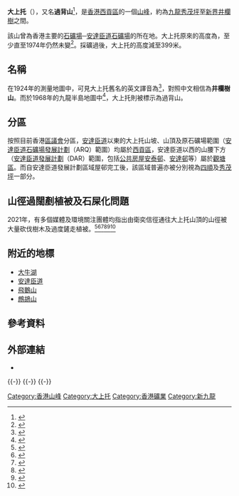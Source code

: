 {{Infobox Mountain
| 名稱 = 大上托
| 照片 = 大上托_2020年_Tai_Sheung_Tok.jpg
| 照片說明 = 從[[飛鵝山|飛鵝山]]遠眺大上托的西南面，可清楚看見石礦場所造成的切面，攝於2020年
| 位置 = [[香港|香港]][[新界東|新界東]]
| 海拔 = {{Convert|399|m|ft|0|link=on}}
| 山脈 = 
| 相對高度 = 
| 座標 = {{coord|22|19|30.74|N|114|14|18.18|E}}
| 地形圖 = 
| 類別 = 
| 年齡 = 
| 最近喷发 = 
| 首次登頂 =
| 攀登路線 =
| pushpin_map = Hong Kong
| pushpin_map_caption = 大上托在香港的位置
| latd=22 |latm=19 |lats=30.74 |latNS=N
| longd=114 |longm=14 |longs=18.18 |longEW=E
}}

'''大上托'''（{{lang-en|Tai Sheung Tok}}），又名'''過背山'''<ref>{{Cite book|chapter=香港掌故|url=https://books.google.com.hk/books?id=e3pCAAAAYAAJ&q=%E9%81%8E%E8%83%8C%E5%B1%B1+%E9%A6%99%E6%B8%AF&dq=%E9%81%8E%E8%83%8C%E5%B1%B1+%E9%A6%99%E6%B8%AF&hl=zh-TW&sa=X&ved=2ahUKEwjgoLiEuY_vAhUWQd4KHY4SCssQ6AEwAHoECAQQAg|publisher=金陵出版社|language=zh-TW|author=朱維德|title=香港掌故, 第 1 卷|date=1988|access-date=2021-03-01|archive-date=2021-05-03|archive-url=https://web.archive.org/web/20210503132557/https://books.google.com.hk/books?id=e3pCAAAAYAAJ&q=%E9%81%8E%E8%83%8C%E5%B1%B1+%E9%A6%99%E6%B8%AF&dq=%E9%81%8E%E8%83%8C%E5%B1%B1+%E9%A6%99%E6%B8%AF&hl=zh-TW&sa=X&ved=2ahUKEwjgoLiEuY_vAhUWQd4KHY4SCssQ6AEwAHoECAQQAg|dead-url=no}}</ref>，是[[香港|香港]][[西貢區|西貢區]]的一個[[山峰|山峰]]，約為[[九龍|九龍]][[秀茂坪|秀茂坪]]至[[新界|新界]][[井欄樹|井欄樹]]之間。

該山曾為香港主要的[[石礦場|石礦場]]─[[安達臣道石礦場|安達臣道石礦場]]的所在地。大上托原來的高度為{{Convert|1374|ft|m|0|link=on}}，至少直至1974年仍然未變<ref>{{web reference|URL=https://mmis.hkpl.gov.hk/coverpage/-/coverpage/view?_coverpage_WAR_mmisportalportlet_ref=LPEC03&p_r_p_-1078056564_c=QF757YsWv5%2BQo3MQeLhtPYjyR%2FEncy74|title=Hong Kong, Kowloon and the New Territories (Sheet 2)|work=香港公共圖書館 - 多媒體資訊系統|year=|date=2015年3月1日|access-date=2015-03-01|archive-date=2016-02-22|archive-url=https://web.archive.org/web/20160222160252/https://mmis.hkpl.gov.hk/coverpage/-/coverpage/view?p_r_p_-1078056564_c=QF757YsWv5%2BQo3MQeLhtPYjyR%2FEncy74&_coverpage_WAR_mmisportalportlet_ref=LPEC03|dead-url=no}}</ref>。採礦過後，大上托的高度減至399米。

==名稱==
在1924年的測量地圖中，可見大上托舊名的英文譯音為'''{{lang|en|Chin Lan Chu}}'''<ref>{{Cite web|title=Hong Kong Public Libraries - Devil's Peak|url=https://mmis.hkpl.gov.hk/coverpage/-/coverpage/view?_coverpage_WAR_mmisportalportlet_hsf=colony+of+hong+kong+1922+%28sheet+4%29&p_r_p_-1078056564_c=QF757YsWv5%2BQo3MQeLhtPYq1L4R%2BydKA&_coverpage_WAR_mmisportalportlet_o=0&_coverpage_WAR_mmisportalportlet_actual_q=%28%20%28%20allTermsMandatory%3A%28true%29%20OR+all_dc.title%3A%28colony+of+hong+kong+1922+%5C%28sheet+4%5C%29%29%20OR+all_dc.creator%3A%28colony+of+hong+kong+1922+%5C%28sheet+4%5C%29%29%20OR+all_dc.contributor%3A%28colony+of+hong+kong+1922+%5C%28sheet+4%5C%29%29%20OR+all_dc.subject%3A%28colony+of+hong+kong+1922+%5C%28sheet+4%5C%29%29%20OR+fulltext%3A%28colony+of+hong+kong+1922+%5C%28sheet+4%5C%29%29%20OR+all_dc.description%3A%28colony+of+hong+kong+1922+%5C%28sheet+4%5C%29%29%20%29%20%29&_coverpage_WAR_mmisportalportlet_sort_field=dc.title.main_bsort&_coverpage_WAR_mmisportalportlet_sort_order=asc&_coverpage_WAR_mmisportalportlet_filter=dc.publicationdate_dt%3A%5B1920-01-01T00%3A00%3A00Z+TO+1929-12-31T15%3A59%3A59Z%5D&_coverpage_WAR_mmisportalportlet_filter=verbatim_dc.category.category%3A%22Map%22|accessdate=2021-03-01|work=mmis.hkpl.gov.hk|archive-date=2022-04-18|archive-url=https://web.archive.org/web/20220418033250/https://mmis.hkpl.gov.hk/coverpage/-/coverpage/view?_coverpage_WAR_mmisportalportlet_hsf=colony+of+hong+kong+1922+%28sheet+4%29&p_r_p_-1078056564_c=QF757YsWv5%2BQo3MQeLhtPYq1L4R%2BydKA&_coverpage_WAR_mmisportalportlet_o=0&_coverpage_WAR_mmisportalportlet_actual_q=%28+%28+allTermsMandatory%3A%28true%29+OR+all_dc.title%3A%28colony+of+hong+kong+1922+%5C%28sheet+4%5C%29%29+OR+all_dc.creator%3A%28colony+of+hong+kong+1922+%5C%28sheet+4%5C%29%29+OR+all_dc.contributor%3A%28colony+of+hong+kong+1922+%5C%28sheet+4%5C%29%29+OR+all_dc.subject%3A%28colony+of+hong+kong+1922+%5C%28sheet+4%5C%29%29+OR+fulltext%3A%28colony+of+hong+kong+1922+%5C%28sheet+4%5C%29%29+OR+all_dc.description%3A%28colony+of+hong+kong+1922+%5C%28sheet+4%5C%29%29+%29+%29&_coverpage_WAR_mmisportalportlet_sort_field=dc.title.main_bsort&_coverpage_WAR_mmisportalportlet_sort_order=asc&_coverpage_WAR_mmisportalportlet_filter=dc.publicationdate_dt%3A%5B1920-01-01T00%3A00%3A00Z+TO+1929-12-31T15%3A59%3A59Z%5D&_coverpage_WAR_mmisportalportlet_filter=verbatim_dc.category.category%3A%22Map%22|dead-url=no}}</ref>，對照中文相信為'''井欄樹山'''。而於1968年的九龍半島地圖中<ref>{{web reference|title=Kowloon Peninsula|date=2015年3月1日|year=|work=香港公共圖書館 - 多媒體資訊系統|URL=https://mmis.hkpl.gov.hk/coverpage/-/coverpage/view?_coverpage_WAR_mmisportalportlet_ref=LPEC03&p_r_p_-1078056564_c=QF757YsWv5%2BQo3MQeLhtPR%2Fta7%2Fv%2FNvN|access-date=2015-03-01|archive-date=2017-01-12|archive-url=https://web.archive.org/web/20170112122259/https://mmis.hkpl.gov.hk/coverpage/-/coverpage/view?_coverpage_WAR_mmisportalportlet_ref=LPEC03&p_r_p_-1078056564_c=QF757YsWv5%2BQo3MQeLhtPR%2Fta7%2Fv%2FNvN|dead-url=no}}</ref>，大上托則被標示為過背山'''{{lang|en|Kwo Pui Shan}}'''。

==分區==
按照目前香港[[區議會|區議會]]分區，[[安達臣道|安達臣道]]以東的大上托山坡、山頂及原石礦場範圍（[[安達臣道石礦場發展計劃|安達臣道石礦場發展計劃]]（ARQ）範圍）均屬於[[西貢區|西貢區]]，安達臣道以西的山腰下方（[[安達臣道發展計劃|安達臣道發展計劃]]（DAR）範圍，包括[[香港公共房屋|公共房屋]][[安泰邨|安泰邨]]、[[安達邨|安達邨]]等）屬於[[觀塘區|觀塘區]]。而自安達臣道發展計劃區域屋邨完工後，該區域普遍亦被分別視為[[四順|四順]]及[[秀茂坪|秀茂坪]]一部分。

== 山徑過闊剷植被及石屎化問題 ==
2021年，有多個媒體及環境關注團體均指出由衛奕信徑通往大上托山頂的山徑被大量砍伐樹木及過度鏟走植被。<ref>{{Cite web|title=大上托山徑建石屎梯 被轟剷植被過闊|url=https://hd.stheadline.com/news/realtime/hk/2093433/%E5%8D%B3%E6%99%82-%E6%B8%AF%E8%81%9E-%E5%A4%A7%E4%B8%8A%E6%89%98%E5%B1%B1%E5%BE%91%E5%BB%BA%E7%9F%B3%E5%B1%8E%E6%A2%AF-%E8%A2%AB%E8%BD%9F%E5%89%B7%E6%A4%8D%E8%A2%AB%E9%81%8E%E9%97%8A|access-date=2021-06-08|author=王詩穎|date=2021-06-08|work=頭條日報 Headline Daily|language=zh-Hant|archive-date=2021-06-08|archive-url=https://web.archive.org/web/20210608054432/https://hd.stheadline.com/news/realtime/hk/2093433/%E5%8D%B3%E6%99%82-%E6%B8%AF%E8%81%9E-%E5%A4%A7%E4%B8%8A%E6%89%98%E5%B1%B1%E5%BE%91%E5%BB%BA%E7%9F%B3%E5%B1%8E%E6%A2%AF-%E8%A2%AB%E8%BD%9F%E5%89%B7%E6%A4%8D%E8%A2%AB%E9%81%8E%E9%97%8A|dead-url=yes}}</ref><ref>{{Cite web|title=大上托山徑鋪石屎 部分路段變禿 行山組織批不必要擴建 土拓署否認砍樹 |date=2021-06-08|url=https://news.mingpao.com/pns/%e6%b8%af%e8%81%9e/article/20210608/s00002/1623089310354/%e5%a4%a7%e4%b8%8a%e6%89%98%e5%b1%b1%e5%be%91%e9%8b%aa%e7%9f%b3%e5%b1%8e-%e9%83%a8%e5%88%86%e8%b7%af%e6%ae%b5%e8%ae%8a%e7%a6%bf-%e8%a1%8c%e5%b1%b1%e7%b5%84%e7%b9%94%e6%89%b9%e4%b8%8d%e5%bf%85%e8%a6%81%e6%93%b4%e5%bb%ba-%e5%9c%9f%e6%8b%93%e7%bd%b2%e5%90%a6%e8%aa%8d%e7%a0%8d%e6%a8%b9|access-date=2021-06-08|work=明報新聞網 - 每日明報 daily news|language=zh-hant|archive-date=2021-07-01|archive-url=https://web.archive.org/web/20210701183636/https://news.mingpao.com/pns/%E6%B8%AF%E8%81%9E/article/20210608/s00002/1623089310354/%E5%A4%A7%E4%B8%8A%E6%89%98%E5%B1%B1%E5%BE%91%E9%8B%AA%E7%9F%B3%E5%B1%8E-%E9%83%A8%E5%88%86%E8%B7%AF%E6%AE%B5%E8%AE%8A%E7%A6%BF-%E8%A1%8C%E5%B1%B1%E7%B5%84%E7%B9%94%E6%89%B9%E4%B8%8D%E5%BF%85%E8%A6%81%E6%93%B4%E5%BB%BA-%E5%9C%9F%E6%8B%93%E7%BD%B2%E5%90%A6%E8%AA%8D%E7%A0%8D%E6%A8%B9|dead-url=no}}</ref><ref>{{Cite web|title=大上托行山徑變石屎樓梯　工程開出超闊路面　鏟泥機都上到山頂|url=https://www.hk01.com/%E5%8D%B3%E6%99%82%E9%AB%94%E8%82%B2/629563/%E5%A4%A7%E4%B8%8A%E6%89%98%E8%A1%8C%E5%B1%B1%E5%BE%91%E8%AE%8A%E7%9F%B3%E5%B1%8E%E6%A8%93%E6%A2%AF-%E5%B7%A5%E7%A8%8B%E9%96%8B%E5%87%BA%E8%B6%85%E9%97%8A%E8%B7%AF%E9%9D%A2-%E9%8F%9F%E6%B3%A5%E6%A9%9F%E9%83%BD%E4%B8%8A%E5%88%B0%E5%B1%B1%E9%A0%82|access-date=2021-06-08|date=2021-05-27|author=顏銘輝|work=香港01|language=zh-HK|archive-date=2021-07-20|archive-url=https://web.archive.org/web/20210720105347/https://www.hk01.com/%E5%8D%B3%E6%99%82%E9%AB%94%E8%82%B2/629563/%E5%A4%A7%E4%B8%8A%E6%89%98%E8%A1%8C%E5%B1%B1%E5%BE%91%E8%AE%8A%E7%9F%B3%E5%B1%8E%E6%A8%93%E6%A2%AF-%E5%B7%A5%E7%A8%8B%E9%96%8B%E5%87%BA%E8%B6%85%E9%97%8A%E8%B7%AF%E9%9D%A2-%E9%8F%9F%E6%B3%A5%E6%A9%9F%E9%83%BD%E4%B8%8A%E5%88%B0%E5%B1%B1%E9%A0%82|dead-url=no}}</ref><ref>{{Cite web|title=行山｜逾2500名山友聯署反對大上托石屎山徑　環團發現工程有砍樹|url=https://www.hk01.com/%E5%8D%B3%E6%99%82%E9%AB%94%E8%82%B2/635370/%E8%A1%8C%E5%B1%B1-%E9%80%BE2500%E5%90%8D%E5%B1%B1%E5%8F%8B%E8%81%AF%E7%BD%B2%E5%8F%8D%E5%B0%8D%E5%A4%A7%E4%B8%8A%E6%89%98%E7%9F%B3%E5%B1%8E%E5%B1%B1%E5%BE%91-%E7%92%B0%E5%9C%98%E7%99%BC%E7%8F%BE%E5%B7%A5%E7%A8%8B%E6%9C%89%E7%A0%8D%E6%A8%B9|access-date=2021-06-08|date=2021-06-08|author=顏銘輝|work=香港01|language=zh-HK|archive-date=2021-07-20|archive-url=https://web.archive.org/web/20210720105204/https://www.hk01.com/%E5%8D%B3%E6%99%82%E9%AB%94%E8%82%B2/635370/%E8%A1%8C%E5%B1%B1-%E9%80%BE2500%E5%90%8D%E5%B1%B1%E5%8F%8B%E8%81%AF%E7%BD%B2%E5%8F%8D%E5%B0%8D%E5%A4%A7%E4%B8%8A%E6%89%98%E7%9F%B3%E5%B1%8E%E5%B1%B1%E5%BE%91-%E7%92%B0%E5%9C%98%E7%99%BC%E7%8F%BE%E5%B7%A5%E7%A8%8B%E6%9C%89%E7%A0%8D%E6%A8%B9|dead-url=no}}</ref><ref>{{Cite web|title=西貢大上托建石屎梯　團體轟破壞環境促暫停工程|url=https://hk.on.cc/hk/bkn/cnt/news/20210608/bkn-20210608103228969-0608_00822_001.html|access-date=2021-06-08|date=2021-06-08|work=on.cc東網|language=zh-hk|archive-date=2021-08-13|archive-url=https://web.archive.org/web/20210813070413/http://hk.on.cc/hk/bkn/cnt/news/20210608/bkn-20210608103228969-0608_00822_001.html|dead-url=no}}</ref><ref>{{Cite web|author=王詩穎|title=大上托山徑建石屎梯 被轟剷植被過闊|url=https://www.singtao.ca/4987625/2021-06-07/news-%E5%A4%A7%E4%B8%8A%E6%89%98%E5%B1%B1%E5%BE%91%E5%BB%BA%E7%9F%B3%E5%B1%8E%E6%A2%AF+%E8%A2%AB%E8%BD%9F%E5%89%B7%E6%A4%8D%E8%A2%AB%E9%81%8E%E9%97%8A/?variant=zh-hk|access-date=2021-06-08|date=2021-06-07|work=Sing Tao Daily 星島日報加拿大|language=zh-TW|archive-date=2021-06-08|archive-url=https://web.archive.org/web/20210608060807/https://www.singtao.ca/4987625/2021-06-07/news-%E5%A4%A7%E4%B8%8A%E6%89%98%E5%B1%B1%E5%BE%91%E5%BB%BA%E7%9F%B3%E5%B1%8E%E6%A2%AF+%E8%A2%AB%E8%BD%9F%E5%89%B7%E6%A4%8D%E8%A2%AB%E9%81%8E%E9%97%8A/?variant=zh-hk|dead-url=no}}</ref>

== 附近的地標 ==
*[[大牛湖|大牛湖]]
*[[安達臣道|安達臣道]]
*[[飛鵝山|飛鵝山]]
*[[鷓鴣山|鷓鴣山]]

==參考資料==
{{reflist}}

==外部連結==
*{{web reference|URL=http://www.hkitalk.net/HKiTalk2/redirect.php?tid=357993&goto=lastpost|title=1968年嘅安達臣道 - 香港風物誌 (A10)|work=hkitalk.net|year=|date=2009年5月8日|access-date=2009-05-07|archive-date=2015-09-24|archive-url=https://web.archive.org/web/20150924030647/http://www.hkitalk.net/HKiTalk2/redirect.php?tid=357993&goto=lastpost|dead-url=yes}}
{{-}}
{{觀塘區}}
{{-}}
{{西貢區}}
{{-}}
{{香港山峰}}
{{安達臣道發展計劃}}
{{安達臣道石礦場發展計劃}}
[[Category:香港山峰|Category:香港山峰]]
[[Category:大上托|Category:大上托]]
[[Category:香港礦業|Category:香港礦業]]
[[Category:新九龍|Category:新九龍]]